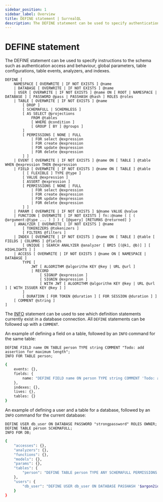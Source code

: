 ```yaml
---
sidebar_position: 1
sidebar_label: Overview
title: DEFINE statement | SurrealQL
description: The DEFINE statement can be used to specify authentication access and behaviour, global parameters, table configurations, table events, schema definitions, and indexes.
---
```


# DEFINE statement

The DEFINE statement can be used to specify instructions to the schema such as  authentication access and behaviour, global parameters, table configurations, table events, analyzers, and indexes.

```syntax title="SurrealQL Syntax"
DEFINE [
	NAMESPACE [ OVERWRITE | IF NOT EXISTS ] @name
	| DATABASE [ OVERWRITE | IF NOT EXISTS ] @name
	| USER [ OVERWRITE | IF NOT EXISTS ] @name ON [ ROOT | NAMESPACE | DATABASE ] [ PASSWORD @pass | PASSHASH @hash ] ROLES @roles
	| TABLE [ OVERWRITE | IF NOT EXISTS ] @name
		[ DROP ]
		[ SCHEMAFULL | SCHEMALESS ]
		[ AS SELECT @projections
			FROM @tables
			[ WHERE @condition ]
			[ GROUP [ BY ] @groups ]
		]
		[ PERMISSIONS [ NONE | FULL
			| FOR select @expression
			| FOR create @expression
			| FOR update @expression
			| FOR delete @expression
		] ]
	| EVENT [ OVERWRITE | IF NOT EXISTS ] @name ON [ TABLE ] @table WHEN @expression THEN @expression
	| FIELD [ OVERWRITE | IF NOT EXISTS ] @name ON [ TABLE ] @table
		[ [ FLEXIBLE ] TYPE @type ]
		[ VALUE @expression ]
		[ ASSERT @expression ]
		[ PERMISSIONS [ NONE | FULL
			| FOR select @expression
			| FOR create @expression
			| FOR update @expression
			| FOR delete @expression
		] ]
	| PARAM [ OVERWRITE | IF NOT EXISTS ] $@name VALUE @value
	| FUNCTION [ OVERWRITE | IF NOT EXISTS ] fn::@name ( [ ( @argument:@type ... ) ] ) { [@query] [RETURNS @returned] }
	| ANALYZER [ OVERWRITE | IF NOT EXISTS ] @name
		[ TOKENIZERS @tokenizers ]
		[ FILTERS @filters ]
	| INDEX [ OVERWRITE | IF NOT EXISTS ] @name ON [ TABLE ] @table [ FIELDS | COLUMNS ] @fields
		[ UNIQUE | SEARCH ANALYZER @analyzer [ BM25 [(@k1, @b)] ] [ HIGHLIGHTS ] ]
	| ACCESS [ OVERWRITE | IF NOT EXISTS ] @name ON [ NAMESPACE | DATABASE ]
		TYPE [
			JWT [ ALGORITHM @algorithm KEY @key | URL @url ]
			| RECORD
				[ SIGNUP @expression ]
				[ SIGNIN @expression ]
				[ WITH JWT [ ALGORITHM @algorithm KEY @key | URL @url ] [ WITH ISSUER KEY @key ] ]
		]
		[ DURATION [ FOR TOKEN @duration ] [ FOR SESSION @duration ] ]
    [ COMMENT @string ]
]
```

The [INFO](/docs/surrealql/statements/info) statement can be used to see which definition statements currently exist in a database connection. All `DEFINE` statements can be followed up with a `COMMENT`.

An example of defining a field on a table, followed by an `INFO` command for the same table:

```surql
DEFINE FIELD name ON TABLE person TYPE string COMMENT "Todo: add assertion for maximum length";
INFO FOR TABLE person;
```

```bash output="Response"
{
	events: {},
	fields: {
		name: "DEFINE FIELD name ON person TYPE string COMMENT 'Todo: add assertion for maximum length' PERMISSIONS FULL"
	},
	indexes: {},
	lives: {},
	tables: {}
}
```

An example of defining a user and a table for a database, followed by an `INFO` command for the current database:

```surql
DEFINE USER db_user ON DATABASE PASSWORD "strongpassword" ROLES OWNER;
DEFINE TABLE person SCHEMAFULL;
INFO FOR DB;
```

```bash output="Response"
{
    "accesses": {},
    "analyzers": {},
    "functions": {},
    "models": {},
    "params": {},
    "tables": {
        "person": "DEFINE TABLE person TYPE ANY SCHEMAFULL PERMISSIONS NONE"
    },
    "users": {
        "db_user": "DEFINE USER db_user ON DATABASE PASSHASH '$argon2id$v=19$m=19456,t=2,p=1$P5nVYXOMvk6rEz67kjL5Dg$0T/XNmgIaB+lK0IPspg1l8LruzNK96jd/PvktRCB/ww' ROLES OWNER"
    }
}
```
